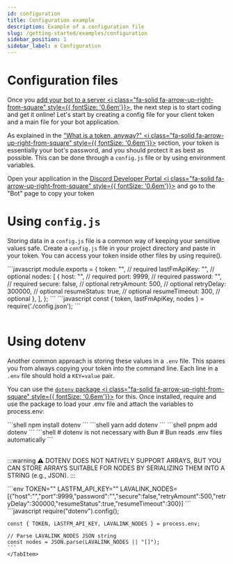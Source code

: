 ```yaml
---
id: configuration
title: Configuration example
description: Example of a configuration file
slug: /getting-started/examples/configuration
sidebar_position: 1
sidebar_label: ⚙️ Configuration
---
```



# Configuration files

Once you [add your bot to a server <i class="fa-solid fa-arrow-up-right-from-square" style={{ fontSize: '0.6em'}}></i>](https://discordjs.guide/preparations/adding-your-bot-to-servers.html), the next step is to start coding and get it online! Let's start by creating a config file for your client token and a main file for your bot application.

As explained in the ["What is a token, anyway?" <i class="fa-solid fa-arrow-up-right-from-square" style={{ fontSize: '0.6em'}}></i>](https://discordjs.guide/preparations/setting-up-a-bot-application.html#what-is-a-token-anyway) section, your token is essentially your bot's password, and you should protect it as best as possible. This can be done through a `config.js` file or by using environment variables.

Open your application in the [Discord Developer Portal <i class="fa-solid fa-arrow-up-right-from-square" style={{ fontSize: '0.6em'}}></i>](https://discord.com/developers/applications) and go to the "Bot" page to copy your token

# Using `config.js`

Storing data in a `config.js` file is a common way of keeping your sensitive values safe. Create a `config.js` file in your project directory and paste in your token. You can access your token inside other files by using require().

<Tabs>
	<TabItem value="config.js" label="config.js" default>
    ```javascript
    module.exports = {
	    token: "", // required
	    lastFmApiKey: "", // optional
	    nodes: [
            {
                host: "", // required
                port: 9999, // required
                password: "", // required
                secure: false, // optional
                retryAmount: 500, // optional
                retryDelay: 300000, // optional
                resumeStatus: true, // optional
                resumeTimeout: 300, // optional
            },
	    ],
    };
    ```
    </TabItem>
	<TabItem value="Usage" label="Usage" default>
    ```javascript
    const { token, lastFmApiKey, nodes } = require('./config.json');
    ```
    </TabItem>
</Tabs>

<br>
</br>

# Using dotenv

Another common approach is storing these values in a `.env` file. This spares you from always copying your token into the command line. Each line in a `.env` file should hold a `KEY=value` pair.

You can use the [`dotenv` package <i class="fa-solid fa-arrow-up-right-from-square" style={{ fontSize: '0.6em'}}></i>](https://www.npmjs.com/package/dotenv) for this. Once installed, require and use the package to load your .env file and attach the variables to process.env:

<Tabs>
	<TabItem value="npm" label="npm" default>
    ```shell
    npm install dotenv
    ```
    </TabItem>
	<TabItem value="yarn" label="yarn" default>
    ```shell
    yarn add dotenv
    ```
    </TabItem>
    <TabItem value="pnpm" label="pnpm" default>
    ```shell
    pnpm add dotenv
    ```
    </TabItem>
    <TabItem value="bun" label="bun" default>
    ```shell
    # dotenv is not necessary with Bun
    # Bun reads .env files automatically
    ```
    </TabItem>
</Tabs>

<br>
</br>

:::warning
⚠️ DOTENV DOES NOT NATIVELY SUPPORT ARRAYS, BUT YOU CAN STORE ARRAYS SUITABLE FOR NODES BY SERIALIZING THEM INTO A STRING (e.g., JSON).
:::

<Tabs>
	<TabItem value=".env" label=".env" default>
    ```env
    TOKEN=""
    LASTFM_API_KEY=""
    LAVALINK_NODES=[{"host":"","port":9999,"password":"","secure":false,"retryAmount":500,"retryDelay":300000,"resumeStatus":true,"resumeTimeout":300}]
    ```
    </TabItem>
    <TabItem value="Usage" label="Usage" default>
    ```javascript
    require("dotenv").config();

    const { TOKEN, LASTFM_API_KEY, LAVALINK_NODES } = process.env;

    // Parse LAVALINK_NODES JSON string
    const nodes = JSON.parse(LAVALINK_NODES || "[]");
    ```
    </TabItem>
</Tabs>

